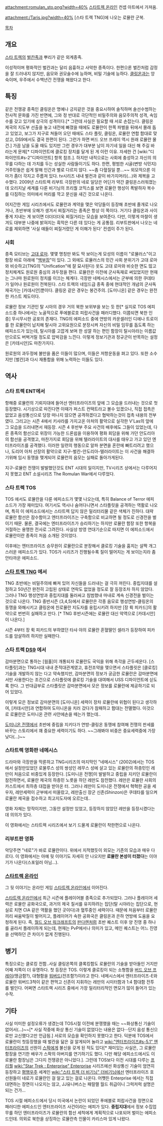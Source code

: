 attachment:romulan_sto.png?width=40%
[[스타트렉 온라인]] 컨셉 아트에서 가져옴.

attachment:/Taris.jpg?width=40%
[스타 트렉 TNG]에 나오는 로뮬란 군복. 

[[목차]]
== 개요 ==

[[스타 트렉]]의 [[벌칸]]족과 뿌리가 같은 외계종족. 

이성적이며 평화적인 벌칸과는 달리 음흉하고 사악한 종족이다. 한편으론 벌칸처럼 감정을 잘 드러내지 않지만, 음모와 권모술수에 능하며, 비밀 기술에 능하다. [[클링온]]과는 앙숙이며, 우주에서 수백년간 전쟁을 해왔다고 한다. 

== 특징 ==

같은 전쟁광 종족인 클링온은 명예나 긍지같은 것을 중요시하여 솔직하며 솔선수범하는 전사적 문화를 가진 반면에, 그와 정 반대로 극단적인 비밀주의와 음모주의적 성격, 속임수를 갖고 있기에 상극의 성격이다.[* 그런데 사실은 필요할 때 서로 손잡는다. 클링온 제국의 지도부 선출을 놓고 내전에 빠졌을 때에도 로뮬란이 한쪽 파벌을 뒤에서 몰래 돕고 있었고, 보그가 지구로 쳐들어 오던 때에도 스타 플릿, 클링온, 로뮬란 연합 함대로 맞섰고, DS9에서도 결국 한편이 된다. 그런가 하면 버드 오브 프레이 역시 원래 로뮬란 물건.] 가끔 남을 도울 때도 있지만 그런 경우가 대부분 남이 자기네 일을 대신 해 주길 바라는게 문제[* 디파이언트에 클로킹 장치를 달게 된 게 이런 이유. 자세한 건 [wiki:"디파이언트#s-2"디파이언트] 항목 참조.]. 하지만 내적으로는 사회에 충성하고 자신의 의무를 다하는 데 가치를 두는 성실한 사람들이기도 하다. 한편, 평범한 시골(변방 식민지) 거주민들은 쉽게 말해 인간과 별로 다르지 않다. ~~좀 다혈질일 뿐...~~ 외모적으론 이마가 좀더 각지고 주름져 있다. tv시리즈 내내 벌컨과 같이 바가지머리(...)와 제복을 고수했다. 2009년 스타트렉 리부트 극장판의 네로 일당은 어딘가 약간 클링온스러워졌는데 오리지날 세계를 다룬 비기닝의 프리퀄 코믹스를 보면 로뮬란 행성이 폭발하자 복수를 다짐하는 의미에서 머리를 깍고 문신을 새긴 것으로 나온다.

어지간한 게임 시리즈에서도 로뮬란과 계약을 맺은 악당들이 등장해 초반에 졸개로 나오거나, 초반부에 오해가 생겨서 찌질거리는 종족은 항상 이 쪽이다. 거기다 클링온과 사이좋게 지내는 게 보이면 더더더더욱 찌질거리는 모습을 보여준다. 다만, 이렇게 마찰이 생겨도 대부분 나중에 밝혀지는 흑막은 다른 데 있다는 게 공통점. 리부트판에서 나오는 네로를 제외하면 '사실 얘들이 찌질거렸던 게 이해가 된다' 컨셉이 주가 된다. 

=== 사회 ===

종족 모티브는 [[고대 로마]]. 몇몇 명칭만 봐도 딱 보이는게 모성의 이름이 "로뮬러스"이고 함장 바로 아래에 "[[백부장]]"이 있다. 그 외에도 로뮬러스의 민간 사회 분위기가 고대 로마와 비슷하고(TNG의 "Unification"에 잘 묘사된다) 옷도 고대 로마와 비슷한 면도 많고 정치체계도 원로원 중심의 과두정을 편다. 로뮬란은 이전에 군사독재로 써있었지만 현재는 그나마 원로원이 정치를 이끄는 체계다. 극장판 네메시스에서는 군부에 의한 쿠데타가 일어나 원로원이 전복된다.  스타 트렉의 네임드급 종족 중에 현대적인 개념의 군사독재국가는 [카데시안]뿐이다. 클링온 같은 경우는 봉건주의. [도미니온] 같은 경우는 완전한 카스트 제도이다.  

로뮬란 정보 기관인 탈 시아의 경우 거의 북한 보위부을 보는 듯 한[* 실지로 TOS 에피소드중 하나에서는 노골적으로 푸에블로호 피랍사건을 패러디했다. 이쯤되면 북한 인증] 무시무시한 공포의 존재다.  TNG의 에피소드 중에 연방의 카운셀러인 디에나 트로이를 한 로뮬란이 납치해 탈시아 고위요원으로 분장시켜 자신의 비밀 임무를 돕도록 하는 에피소드가 있는데, 탈시아를 고깝게 보며 한 성깔 하는 편인 함장이 탈시아라는 이름값만으로도 버벅거릴 정도로 압박감을 느낀다. 이렇게 정보기관과 정규군이 반목하는 설정은 [카데시안]도 마찬가지다.

원로원의 과두정에 불만을 품은 이들이 많으며, 이들은 저항운동을 펴고 있다. 또한 소수지만 [벌칸]과 다시 재통합을 위해 노력하는 이들도 있다. 


== 역사 ==

=== 스타 트렉 ENT에서 ===

항해중 로뮬런의 기뢰지대에 들어선 엔터프라이즈의 앞에 그 모습을 드러내는 것으로 첫 등장했다. 시기상으로 따진다면 이때가 퍼스트 컨택트라고 볼수 있겠으나, 직접 접촉은 없었고 음성통신으로 당장 떠나지 않으면 공격하겠다고 협박하는것이 접촉 내용의 전부였다. 그리고는 시즌 4에서 키샤라를 가지고온 아처의 활약으로 실각한 V'Las의 앞에 그 모습을 드러내면서 재등장.
시즌 4 후반부 주요 사건의 배후에도 그들이 있었는데, 다른 종족의 함선으로 위장이 가능한 드론쉽을 이용하여 평화 회담을 위해 가던 안도리아의 함선을 공격했고, 마찬가지로 회담을 위해 텔러라이트의 대사를 태우고 가고 있던 엔터프라이즈를 공격했다. 이러한 일련의 행동으로 알파 분면을 혼란에 빠트리려고 했으나, 도리어 아처 선장의 활약으로 지구-벌칸-안도리아-텔러라이트는 이 사건을 해결하기위해 임시 동맹을 맺게되어 로뮬런의 음모는 실패로 돌아가게된다.

지구-로뮬런 전쟁이 발발했던것도 ENT 시대의 일이지만, TV시리즈 상에서는 다루어지지 못했고 ENT 소설시리즈 The Romulan War에서 다루었다.

=== 스타 트렉 TOS ===
TOS 에서도 로뮬란을 다룬 에피소드가 몇몇 나오는데, 특히 Balance of Terror 에피소드가 가장 재미있다. 여기서도 역시나 숨어다니면서 스타플릿을 공격하는 역활로 나오며, 특히 이 에피소드에서는 스타트렉 답지 않은 밀리터리물 같은 색체가 진하다. 대략 로뮬란 함선은 잠수함이고 엔터프라이즈는 구축함으로 비교하면 될 정도로 신경전을 벌이기 때문. 물론, 결국에는 엔터프라이즈가 승리하기는 하지만 로뮬란 함장 또한 항복을 거절하는 용맹한 전사로 그려진다. 사실상 방영 연대기순으로 따지면 이 에피소드에서 로뮬란이란 종족이 처음 소개된 것이었다.

이후에는 엔터프라이즈 승무원이 로뮬란으로 분장해서 클로킹 기술을 훔치는 살짝 개그스러운 에피소드가 있다. TOS가 시리즈가 진행될수록 질이 떨어지는 게 보이는지라 좀 안타까운 에피소드.

=== [[스타 트렉 TNG]] 에서 ===

TNG 초반에는 비밀주의에 빠져 있어 자신들을 드러내는 걸 극히 꺼린다. 중립지대를 설정하고 50년간 완전히 고립된 상태로 연락도 없었을 정도로 잘 등장조차 하지 않았다. 그러나 TNG 행성연방과 중립지대를 둘러싸고 침범했내 마내로 계속 신경전을 벌이는 것으로 나온다. TNG 중반시즌 (3,4,5)에서 로뮬란은 각종 음모로 행성연방-클링온의 동맹을 와해시키고 클링온에 친로뮬란 지도자를 옹립시키려 하지만 [장 뤽 피카드]의 활약으로 번번히 실패하고 만다. [* TNG 후반시즌에는 로뮬란 대신 악역으로 [카데시안]이 나온다.]

시즌 4부터 장 뤽 피카드의 부하였던 타샤 야의 로뮬란 혼혈딸인 셀라가 등장하여 피카드를 암살하려 하지만 실패한다. 

=== 스타 트렉 [[DS9]] 에서 ===

감마분면으로 통하는 [웜홀]이 개통되자 로뮬란도 국익을 위해 촉각을 곤두세운다. [스타플릿]과는 TNG시대 내내 준적대관계였고, 휴전조약을 맺으면서 스타플릿은 [클로킹] 기술을 개발하지 않는 다고 약속했지만, 감마분면의 정보가 궁금한 로뮬란은  감마분면에서만 사용한다는 조건으로 스타플릿에 클로킹 기술을 대여해서 USS 디파이언트에 싣도록 한다. 그 반대급부로 스타플릿은 감마분면에서 모은 정보를 로뮬란에 제공하기로 되어 있었다. 

이렇게 모은 정보로 감마분면의 [도미니온] 세력이 장차 로뮬란에 위협이 된다고 생각하여, [카데시안]과 연합하여 도미니온을 치러 갔다가 참패하고 함대는 전멸했다. 이것으로 로뮬란은 도미니온 관련 사안에손을 떼는가 했는데..

[[도미니온 전쟁]]에서 초반에 중립을 지키다가 연방-클링온 동맹에 참여해 전쟁의 판세를 바꾸는 스토리에서 꽤 중요한 세력이기도 하다. ~~그래봐야 비중은 중요세력중에 가장 낮다(...)~~ 

=== 스타트렉 영화판 네메시스 ===

드라마와 극장판을 막론하고 TNG시리즈의 마지막인 "네메시스" (2002)에서는 TOS에서 설정만있었던 로물루스 성의 쌍성인 레무스 성에 살고 있는 로뮬란의 하층민인 레만이 처음으로 비중있게 등장한다. [도미니온 전쟁]이 발발하고 중립을 지키던 로뮬란이 참전하면서, 로뮬란 제국의 하층민 노릇을 하던 레만도 참전했다. 레만은 로뮬란 사회의 카스트에서 최하층 대접을 받아온 터. 그러나 레만이 도미니온 전쟁에서 혁혁한 공을 세우자,  레만세력이 군부에서 떠올랐고, 레만출신 장군 신존(Shinzon)은 쿠데타를 일으켜 로뮬란 제국을 접수하고 최고지도자에 오르는데.. 

영화 자체는 망작이지만, 그동안 설정만 있었고, 등장하지 않았던 레만을 등장시켰다는데 의의가 있다. 

이 영화에서는 스타트렉 시리즈에서 보기 드물게 로뮬란이 착한편으로 나온다. 

=== 리부트판 영화 ===

악당주연 "네로"가 바로 로뮬란이다. 위에서 지적했듯이 외모는 기존의 모습과 매우 다르다. 이 영화에서는 아예 뒷 이야기도 자세히 안 나오지만 '''로뮬란 본성이 터졌다'''는 이야기가 나온다(스포일러 아님...). 

=== [[스타트렉 온라인]] ===

그 뒷 이야기는 온라인 게임 [[스타트렉 온라인]]에서 이어진다.

[[스타트렉 온라인]]에서 최근 시즌에 플레이어블 종족으로 추가되었다. 그러나 플레이어 세력은 로물란 공화국으로, 과거의 제국 질서를 유지하려는 집단(탈 시야라는 집단으로, 현실로 치면 CIA 같은 역활을 했던 곳이다)과 혈투중인 세력이다. 때문에 처음부터 로뮬란끼리 싸움박질이 벌어지고, 플레이어가 속한 공화국은 클링온과 은하 연방에 도움을 요청하게 된다. 즉, [[월드 오브 워크래프트]]의 [[판다렌]]처럼 초반 퀘스트 이후 양 진영 중 하나를 골라서 플레이하게 되는데, 현재는 PvP에서나 의미가 있고, 메인 퀘스트는 어느 진영을 선택하던 큰 차이가 없게 진행된다. 


== 병기 ==

특징으로는 클로킹 전함..사실 클링온쪽의 클록킹함도 로뮬란의 기술을 받아들인 거지만 어째 저쪽이 더 유명하다. 첫 등장은 TOS.  이렇게 클로킹이 되는 소형함을 [[버드 오브 프레이]](맹금함?), 대형함을 [[워버드]](전조함?)이라고 한다. 네메시스에서 엔터프라이즈-E와 로뮬란 워버드3척이 같은 편먹고 신존이 지휘하는 레만의 시미터함과  1:4 함대함 전투를 벌인다. 어쩌면 스타트렉 시리즈 중에서 가장 밀리터리적인 면모가 많이 들어가 있는 수작.

== 기타 ==

사실 미미한 설정오류가 생겼는데 TOS시절 이전에 분쟁했을 때는 ~~화상통신 기술이 없어서(...)~~[* 사실 작중에 화상 통신 기술이 없었다는 내용은 없다···단지 음성 통신으로만 교신했다고만 언급됨.] 서로의 모습을 확인하지 못했다고 한다. 덕분에 TOS에서 로뮬란이 첫등장했을 때 벌칸을 닮은 걸 알게되어 놀라고 [[wiki:"엔터프라이즈#s-5.1" 엔터프라이즈]]의 선원이 [[스팍]]에게 불신을 갖게 된 적도 있다[* 재미있는 사실은, 그 로뮬란 함장을 연기한 배우가 스팍의 아버지를 연기하기도 했다. 다만 해당 에피소드에서도 이 로뮬란 함장님은 그다지 전쟁광은 아니었다.]. 그런데 TOS보다 이전 시대를 다루는 [[프리퀄]] [[wiki:"Star Trek : Enterprise" Enterprise]] 시리즈에선 화상통신 기술이 엄연히 등장하고 [[평행우주]] 세계인 [[wiki:"스타 트렉 더 비기닝" 더비기닝]]에선 엔터프라이즈 호 선원들이 네로가 로뮬란인 걸 알고 있는 걸로 나온다. 어쨋든 Enterprise 에서는 직접 대면하는 장면이 나오지는 않고, JJ유니버스는 패럴랠 월드 취급이니 그럭저럭 설명은 되는 건가...

TOS 시절 에피소드에서 당시 미국에서 논란이 되었던 푸에블로 피랍사건을 정면으로 패러디한 에피소드인 엔터프라이즈 사건이라는 에피가 있다. '''중립지대'''에서 정보 수집업무를 하던 엔터프라이즈가 로뮬란의 함선 세척에게 계획적으로 나포되어 벌이는 에피소드인데. 의외로 북한을 상징하는 로뮬란측 인물이 카리스마 있게 나왔다.



